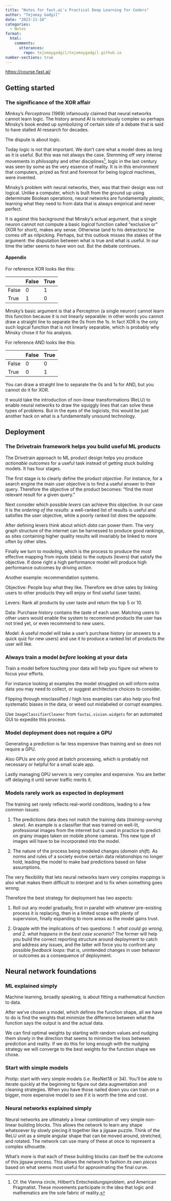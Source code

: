 ```yaml
---
title: "Notes for fast.ai's Practical Deep Learning for Coders"
author: "Tejomay Gadgil"
date: "2023-11-18"
categories: 
  - Notes
format:
  html:
    comments:
      utterances:
        repo: tejomaygadgil/tejomaygadgil.github.io
number-sections: true
---
```


[https://course.fast.ai/](https://course.fast.ai/)

## Getting started

### The significance of the XOR affair

Minksy's *Perceptrons* (1969) infamously claimed that neural networks cannot learn logic. The history around AI is notoriously complex so perhaps Minsky's book ended up symbolizing of certain side of a debate that is said to have stalled AI research for decades.

The dispute is about logic.

Today logic is not that important. We don't care what a model does as long as it is useful. But this was not always the case. Stemming off very intense movements in philosophy and other disciplines[^1], logic in the last century was seen by some as the very essence of reality. It is in this environment that computers, prized as first and foremost for being *logical* machines, were invented.

[^1]: Cf. the Vienna circle, Hilbert's Entscheidungsproblem, and American Pragmatist. These movements participate in the idea that logic and mathematics are the sole fabric of reality.

Minsky's problem with neural networks, then, was that their design was not logical. Unlike a computer, which is built from the ground up using determinate Boolean operations, neural networks are fundamentally *plastic*, learning what they need to from data that is always empirical and never perfect.

It is against this background that Minsky's actual argument, that a single neuron cannot not compute a basic *logical* function called "exclusive or" (XOR for short), makes any sense. Otherwise (and to his detractors) he comes off as nitpicking. Perhaps, but this outlook misses the stakes of the argument: the disputation between what is true and what is useful. In our time the latter seems to have won out. But the debate continues.

#### Appendix

For reference XOR looks like this:

|       | False | True |
|-------|-------|------|
| False | 0     | 1    |
| True  | 1     | 0    |

Minsky's basic argument is that a Perceptron (a single neuron) cannot learn this function because it is not linearly separable: in other words you cannot draw a straight line to separate the 0s from the 1s. In fact XOR is the only such logical function that is not linearly separable, which is probably why Minsky chose it for his analysis.

For reference AND looks like this:

|       | False | True |
|-------|-------|------|
| False | 0     | 0    |
| True  | 0     | 1    |

You can draw a straight line to separate the 0s and 1s for AND, but you cannot do it for XOR.

It would take the introduction of non-linear transformations (ReLU) to enable neural networks to draw the squiggly lines that can solve these types of problems. But in the eyes of the logicists, this would be just another hack on what is a fundamentally unsound technology.

## Deployment

### The Drivetrain framework helps you build useful ML products

The Drivetrain approach to ML product design helps you produce *actionable outcomes* for a useful task instead of getting stuck building models. It has four stages.

The first stage is to clearly define the product *objective*. For instance, for a search engine the main user objective is to find a useful answer to their query. Therefore the objective of the product becomes: "find the most relevant result for a given query."

Next consider which possible *levers* can achieve this objective. In our case it is the *ordering of the results*: a well-ranked list of results is useful and satisfies the user objective, while a poorly ranked list does the opposite.

After defining levers think about which *data* can power them. The very graph structure of the internet can be harnessed to produce good rankings, as sites containing higher quality results will invariably be linked to more often by other sites.

Finally we turn to *modeling*, which is the process to produce the most effective mapping from inputs (data) to the outputs (levers) that satisfy the objective. If done right a high performance model will produce high performance outcomes by driving *action*.

Another example: recommendation systems.

Objective: People buy what they like. Therefore we drive sales by linking users to other products they will enjoy or find useful (user taste).

Levers: Rank all products by user taste and return the top 5 or 10.

Data: Purchase history contains the taste of each user. Matching users to other users would enable the system to recommend products the user has not tried yet, or even recommend to new users.

Model: A useful model will take a user's purchase history (or answers to a quick quiz for new users) and use it to produce a ranked list of products the user will like.

### Always train a model *before* looking at your data

Train a model before touching your data will help you figure out where to focus your efforts.

For instance looking at examples the model struggled on will inform extra data you may need to collect, or suggest architecture choices to consider.

Flipping through misclassified / high loss examples can also help you find systematic biases in the data, or weed out mislabeled or corrupt examples.

Use `ImageClassifierCleaner` from `fastai.vision.widgets` for an automated GUI to expedite this process.

### Model deployment does not require a GPU

Generating a prediction is far less expensive than training and so does not require a GPU.

Also GPUs are only good at batch processing, which is probably not necessary or helpful for a small scale app.

Lastly managing GPU servers is very complex and expensive. You are better off delaying it until server traffic merits it.

### Models rarely work as expected in deployment

The training set rarely reflects real-world conditions, leading to a few common issues:

1.  The predictions data does not match the training data (*training-serving skew*). An example is a classifier that was trained on well-lit, professional images from the internet but is used in practice to predict on grainy images taken on mobile phone cameras. This new type of images will have to be incorporated into the model.

2.  The nature of the process being modeled changes (*domain shift*). As norms and rules of a society evolve certain data relationships no longer hold, leading the model to make bad predictions based on false assumptions.

The very flexibility that lets neural networks learn very complex mappings is also what makes them difficult to interpret and to fix when something goes wrong.

Therefore the best strategy for deployment has two aspects:

1.  Roll out any model gradually, first in parallel with whatever pre-existing process it is replacing, then in a limited scope with plenty of supervision, finally expanding to more areas as the model gains trust.

2.  Grapple with the implications of two questions: *1. what could go wrong, and 2. what happens in the best case scenario?* The former will help you build the correct reporting structure around deployment to catch and address any issues, and the latter will force you to confront any possible *feedback loops*: that is, unintended changes in user behavior or outcomes as a consequence of deployment.

## Neural network foundations

### ML explained simply

Machine learning, broadly speaking, is about fitting a mathematical function to data.

After we've chosen a model, which defines the function shape, all we have to do is find the weights that minimize the difference between what the function says the output is and the actual data.

We can find optimal weights by starting with random values and nudging them slowly in the direction that seems to minimize the loss between prediction and reality. If we do this for long enough with the nudging strategy we will converge to the best weights for the function shape we chose.

### Start with simple models

Protip: start with very simple models (i.e. ResNet18 or 34). You'll be able to iterate quickly at the beginning to figure out data augmentation and cleaning strategies. When you have those nailed down you can train on a bigger, more expensive model to see if it is worth the time and cost.

### Neural networks explained simply

Neural networks are ultimately a linear combination of very simple non-linear building blocks. This allows the network to learn any shape whatsoever by slowly piecing it together like a jigsaw puzzle. Think of the ReLU unit as a simple angular shape that can be moved around, stretched, and rotated. The network can use many of these at once to represent a complex silhouette.

What's more is that each of these building blocks can itself be the outcome of this jigsaw process. This allows the network to fashion *its own pieces* based on what seems most useful for approximating the final curve.

